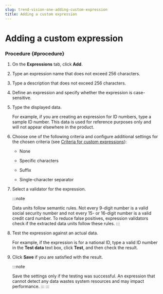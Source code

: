 ```yaml
---
slug: trend-vision-one-adding-custom-expression
title: Adding a custom expression
---
```

# Adding a custom expression

### Procedure {#procedure}

1.  On the **Expressions** tab, click **Add**.

2.  Type an expression name that does not exceed 256 characters.

3.  Type a description that does not exceed 256 characters.

4.  Define an expression and specify whether the expression is case-sensitive.

5.  Type the displayed data.

    For example, if you are creating an expression for ID numbers, type a sample ID number. This data is used for reference purposes only and will not appear elsewhere in the product.

6.  Choose one of the following criteria and configure additional settings for the chosen criteria (see [Criteria for custom expressions](criteria-for-custom-expressions.mdx)):

    - None

    - Specific characters

    - Suffix

    - Single-character separator

7.  Select a validator for the expression.

    :::note

    Data units follow semantic rules. Not every 9-digit number is a valid social security number and not every 15- or 16-digit number is a valid credit card number. To reduce false positives, expression validators check if the extracted data units follow these rules.
    :::

8.  Test the expression against an actual data.

    For example, if the expression is for a national ID, type a valid ID number in the **Test data** text box, click **Test**, and then check the result.

9.  Click **Save** if you are satisfied with the result.

    :::note

    Save the settings only if the testing was successful. An expression that cannot detect any data wastes system resources and may impact performance.
    :::
:::
